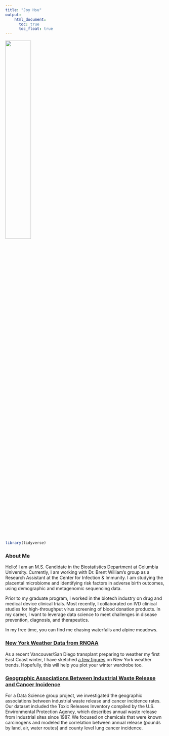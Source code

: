 ```yaml
---
title: "Joy Hsu"
output: 
    html_document:
      toc: true
      toc_float: true
---
```


<img src="images/me.jpg" style="width:40%">

```r
library(tidyverse)
```

### About Me

Hello! I am an M.S. Candidate in the Biostatistics Department at Columbia University. Currently, I am working with Dr. Brent William's group as a Research Assistant at the Center for Infection & Immunity. I am studying the placental microbiome and identifying risk factors in adverse birth outcomes, using demographic and metagenomic sequencing data. 

Prior to my graduate program, I worked in the biotech industry on drug and medical device clinical trials. Most recently, I collaborated on IVD clinical studies for high-throughput virus screening of blood donation products. In my career, I want to leverage data science to meet challenges in disease prevention, diagnosis, and therapeutics. 

In my free time, you can find me chasing waterfalls and alpine meadows.

### [New York Weather Data from RNOAA](pg_flexdashboard.html)

As a recent Vancouver/San Diego transplant preparing to weather my first East Coast winter, I have sketched [a few figures](pg_flexdashboard.html) on New York weather trends. Hopefully, this will help you plot your winter wardrobe too. 

### [Geographic Associations Between Industrial Waste Release and Cancer Incidence](https://toxgisfinalproject.github.io/toxcancer.github.io/index.html)

For a Data Science group project, we investigated the geographic associations between industrial waste release and cancer incidence rates. Our dataset included the Toxic Releases Inventory compiled by the U.S. Environmental Protection Agency, which describes annual waste release from industrial sites since 1987. We focused on chemicals that were known carcinogens and modeled the correlation between annual release (pounds by land, air, water routes) and county level lung cancer incidence.